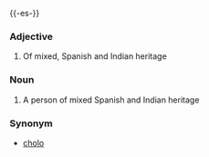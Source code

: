 {{-es-}}
===Adjective===
#Of mixed, Spanish and Indian heritage
===Noun===
#A person of mixed Spanish and Indian heritage
===Synonym===
*[[cholo]]